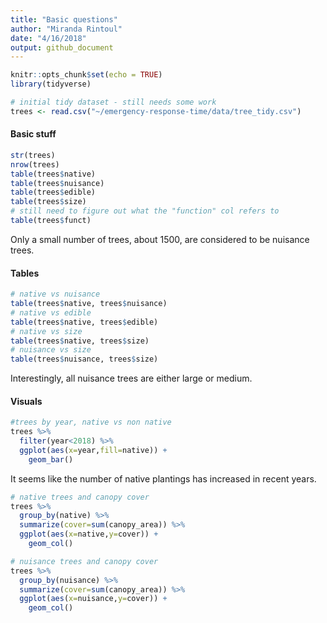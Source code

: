 ```yaml
---
title: "Basic questions"
author: "Miranda Rintoul"
date: "4/16/2018"
output: github_document
---
```


```r
knitr::opts_chunk$set(echo = TRUE)
library(tidyverse)
```

```r
# initial tidy dataset - still needs some work
trees <- read.csv("~/emergency-response-time/data/tree_tidy.csv")
```

#### Basic stuff

```r
str(trees)
nrow(trees)
table(trees$native)
table(trees$nuisance)
table(trees$edible)
table(trees$size)
# still need to figure out what the "function" col refers to
table(trees$funct)
```

Only a small number of trees, about 1500, are considered to be nuisance trees.

#### Tables

```r
# native vs nuisance
table(trees$native, trees$nuisance)
# native vs edible
table(trees$native, trees$edible)
# native vs size
table(trees$native, trees$size)
# nuisance vs size
table(trees$nuisance, trees$size)
```

Interestingly, all nuisance trees are either large or medium.

#### Visuals

```r
#trees by year, native vs non native
trees %>%
  filter(year<2018) %>%
  ggplot(aes(x=year,fill=native)) + 
    geom_bar()
```

It seems like the number of native plantings has increased in recent years.

```r
# native trees and canopy cover
trees %>%
  group_by(native) %>%
  summarize(cover=sum(canopy_area)) %>%
  ggplot(aes(x=native,y=cover)) +
    geom_col()

# nuisance trees and canopy cover
trees %>%
  group_by(nuisance) %>%
  summarize(cover=sum(canopy_area)) %>%
  ggplot(aes(x=nuisance,y=cover)) +
    geom_col()

```





